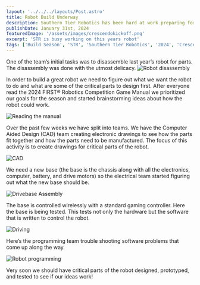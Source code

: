 ```yaml
---
layout: '../../../layouts/Post.astro'
title: Robot Build Underway
description: Southern Tier Robotics has been hard at work preparing for this years FRC season.
publishDate: January 31st, 2024
featuredImage: '/assets/images/crescendokickoff.png'
excerpt: 'STR is busy working on this years robot'
tags: ['Build Season', 'STR', 'Southern Tier Robotics', '2024', 'Crescendo', 'FRC']
---
```


One of the team’s initial tasks was to disassemble last year’s robot for parts.  The disassembly was done with the utmost delicacy.
![Robot disassembly](/assets/images/Engineering2023.jpg)

In order to build a great robot we need to figure out what we want the robot to do and what are some of the critical parts to design first.  After everyone read the 2024 FIRST® Robotics Competition Game Manual we prioritized our goals for the season and started brainstorming ideas about how the robot could work.

![Reading the manual](/assets/images/Picture2.jpg)

Over the past few weeks we have split into teams.
We have the Computer Aided Design (CAD) team creating electronic drawings to see how the parts fit together and how the parts need to be manufactured. The focus of this activity is to create drawings for critical parts of the robot.

![CAD](/assets/images/Picture3.jpg)

We need a new base (the base is the chassis along with all the electronics, computer, battery, and drive motors) so the electrical team started figuring out what the new base should be.

![Drivebase Assembly](/assets/images/Picture4.jpg)

The base is controlled wirelessly with a standard gaming controller.  Here the base is being tested.  This tests not only the hardware but the software that is written to control the robot.

![Driving](/assets/images/Picture5.jpg)

Here’s the programming team trouble shooting software problems that come up along the way.

![Robot programming](/assets/images/Picture6.jpg)

Very soon we should have critical parts of the robot designed, prototyped, and tested to see if our ideas work!